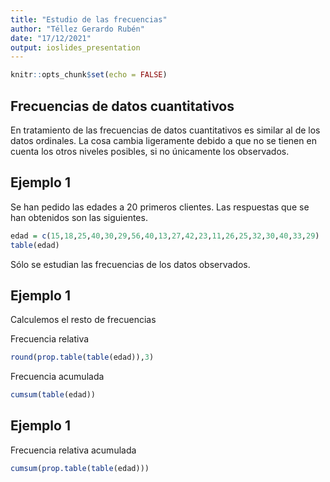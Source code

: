 ---
title: "Estudio de las frecuencias"
author: "Téllez Gerardo Rubén"
date: "17/12/2021"
output: ioslides_presentation
---

```{r setup, include=FALSE}
knitr::opts_chunk$set(echo = FALSE)
```

## Frecuencias de datos cuantitativos

En tratamiento de las frecuencias de datos cuantitativos es similar al de los datos ordinales. La cosa cambia ligeramente debido a que no se tienen en cuenta los otros niveles posibles, si no únicamente los observados.

## Ejemplo 1

Se han pedido las edades a 20 primeros clientes. Las respuestas que se han obtenidos son las siguientes.

```{r}
edad = c(15,18,25,40,30,29,56,40,13,27,42,23,11,26,25,32,30,40,33,29)
table(edad)
```

Sólo se estudian las frecuencias de los datos observados.

## Ejemplo 1

Calculemos el resto de frecuencias


Frecuencia relativa
```{r}
round(prop.table(table(edad)),3)
```

Frecuencia acumulada
```{r}
cumsum(table(edad))
```

## Ejemplo 1

Frecuencia relativa acumulada
```{r}
cumsum(prop.table(table(edad)))
```









